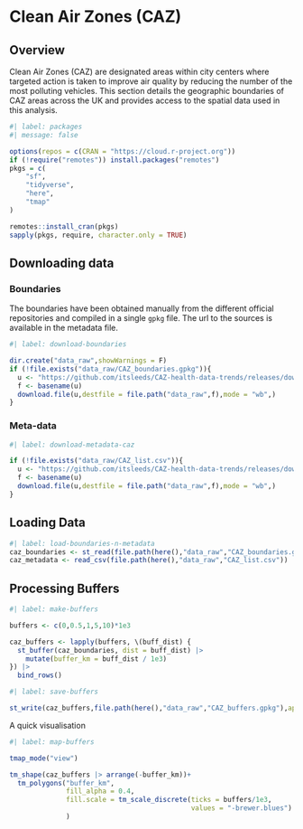 
# Clean Air Zones (CAZ)

## Overview

Clean Air Zones (CAZ) are designated areas within city centers where targeted action is taken to improve air quality by reducing the number of the most polluting vehicles. This section details the geographic boundaries of CAZ areas across the UK and provides access to the spatial data used in this analysis.



```r
#| label: packages
#| message: false

options(repos = c(CRAN = "https://cloud.r-project.org"))
if (!require("remotes")) install.packages("remotes")
pkgs = c(
    "sf",
    "tidyverse",
    "here",
    "tmap"
)

remotes::install_cran(pkgs)
sapply(pkgs, require, character.only = TRUE)
```

## Downloading data

### Boundaries

The boundaries have been obtained manually from the different official repositories and compiled in a
single `gpkg` file. The url to the sources is available in the metadata file.

```r
#| label: download-boundaries

dir.create("data_raw",showWarnings = F)
if (!file.exists("data_raw/CAZ_boundaries.gpkg")){
  u <- "https://github.com/itsleeds/CAZ-health-data-trends/releases/download/v0/CAZ_boundaries.gpkg"
  f <- basename(u)
  download.file(u,destfile = file.path("data_raw",f),mode = "wb",)
}
```

### Meta-data

```r
#| label: download-metadata-caz

if (!file.exists("data_raw/CAZ_list.csv")){
  u <- "https://github.com/itsleeds/CAZ-health-data-trends/releases/download/v0/CAZ_list.csv"
  f <- basename(u)
  download.file(u,destfile = file.path("data_raw",f),mode = "wb",)
}
```

## Loading Data

```r
#| label: load-boundaries-n-metadata
caz_boundaries <- st_read(file.path(here(),"data_raw","CAZ_boundaries.gpkg"))
caz_metadata <- read_csv(file.path(here(),"data_raw","CAZ_list.csv"))
```

## Processing Buffers

```r
#| label: make-buffers

buffers <- c(0,0.5,1,5,10)*1e3

caz_buffers <- lapply(buffers, \(buff_dist) {
  st_buffer(caz_boundaries, dist = buff_dist) |>
    mutate(buffer_km = buff_dist / 1e3)
}) |>
  bind_rows()
```

```r
#| label: save-buffers

st_write(caz_buffers,file.path(here(),"data_raw","CAZ_buffers.gpkg"),append = FALSE)
```

A quick visualisation

```r
#| label: map-buffers

tmap_mode("view")

tm_shape(caz_buffers |> arrange(-buffer_km))+
  tm_polygons("buffer_km",
              fill_alpha = 0.4,
              fill.scale = tm_scale_discrete(ticks = buffers/1e3,
                                             values = "-brewer.blues")
              )
```
